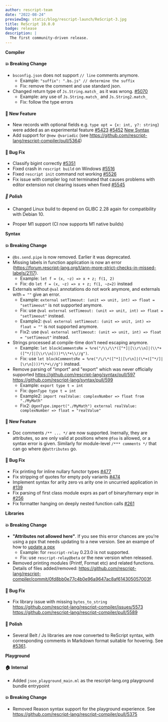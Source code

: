 ```yaml
---
author: rescript-team
date: "2022-08-24"
previewImg: static/blog/rescript-launch/ReScript-3.jpg
title: ReScript 10.0.0
badge: release
description: |
  The first community-driven release.
---
```


**Compiler**

#### :boom: Breaking Change

- `bsconfig.json` does not support `// line` comments anymore.
  - Example: `"suffix": ".bs.js" // determine the suffix`
  - Fix: remove the comment and use standard json.
- Changed return type of `Js.String.match_` as it was wrong. [#5070](https://github.com/rescript-lang/rescript-compiler/pull/5070)
  - Example: any use of `Js.String.match_` and `Js.String2.match_`
  - Fix: follow the type errors

#### :rocket: New Feature

- New records with optional fields e.g. `type opt = {x: int, y?: string}` were added as an experimental feature [#5423](https://github.com/rescript-lang/rescript-compiler/pull/5423) [#5452](https://github.com/rescript-lang/rescript-compiler/issues/5452) [New Syntax](https://github.com/rescript-lang/syntax/pull/589/files)
- Add support for `@new @variadic` (see https://github.com/rescript-lang/rescript-compiler/pull/5364)

#### :bug: Bug Fix

- Classify bigint correctly [#5351](https://github.com/rescript-lang/rescript-compiler/pull/5351)
- Fixed crash in `rescript build` on Windows [#5516](https://github.com/rescript-lang/rescript-compiler/pull/5516)
- Fixed `rescript init` command not working [#5526](https://github.com/rescript-lang/rescript-compiler/pull/5526)
- Fix issue with compiler log not terminated that causes problems with editor extension not clearing issues when fixed [#5545](https://github.com/rescript-lang/rescript-compiler/issues/5545)

##### :nail_care: Polish

- Changed Linux build to depend on GLIBC 2.28 again for compatibility with Debian 10.

- Proper M1 support (CI now supports M1 native builds)

**Syntax**

#### :boom: Breaking Change

- `@bs.send.pipe` is now removed. Earlier it was deprecated.
- Missing labels in function application is now an error (https://forum.rescript-lang.org/t/ann-more-strict-checks-in-missed-labels/2117).
  - Example: `let f = (x, ~z) => x + z; f(1, 2)`
  - Fix: do `let f = (x, ~z) => x + z; f(1, ~z=2)` instead
- Externals without `@val` annotations do not work anymore, and externals with `= ""` give an error.
  - Example: `external setTimeout: (unit => unit, int) => float = "setTimeout"` is not supported anymore.
  - Fix: use `@val external setTimeout: (unit => unit, int) => float = "setTimeout"` instead.
  - Example2: `@val external setTimeout: (unit => unit, int) => float = ""` is not supported anymore.
  - Fix2: use `@val external setTimeout: (unit => unit, int) => float = "setTimeout"` instead.
- Strings processed at compile-time don't need escaping anymore.
  - Example: `let blockCommentsRe = %re("/\\/\\*([^*]|[\\r\\n]|(\\*+([^*/]|[\\r\\n])))*\\*+\\//g")`.
  - Fix: use `let blockCommentsRe = %re("/\/\*([^*]|[\r\n]|(\*+([^*/]|[\r\n])))*\*+\//g")` instead.
- Remove parsing of "import" and "export" which was never officially supported https://github.com/rescript-lang/syntax/pull/597 https://github.com/rescript-lang/syntax/pull/599
  - Example: `export type t = int`
  - Fix: `@genType type t = int`
  - Example2: `import realValue: complexNumber => float from "./MyMath"`
  - Fix2: `@genType.import("./MyMath") external realValue: complexNumber => float = "realValue"`

#### :rocket: New Feature

- Doc comments `/** ... */` are now supported. Inernally, they are attributes, so are only valid at positions where `@foo` is allowed, or a syntax error is given. Similarly for module-level `/*** comments */` that can go where `@@attributes` go.

#### :bug: Bug Fix

- Fix printing for inline nullary functor types [#477](https://github.com/rescript-lang/syntax/pull/477)
- Fix stripping of quotes for empty poly variants [#474](https://github.com/rescript-lang/syntax/pull/474)
- Implement syntax for arity zero vs arity one in uncurried application in [#139](https://github.com/rescript-lang/syntax/pull/139)
- Fix parsing of first class module exprs as part of binary/ternary expr in [#256](https://github.com/rescript-lang/syntax/pull/256)
- Fix formatter hanging on deeply nested function calls [#261](https://github.com/rescript-lang/syntax/issues/261)

**Libraries**

#### :boom: Breaking Change

- **"Attributes not allowed here"**. If you see this error chances are you're using a ppx that needs updating to a new version.
  See an exampe of how to [update a ppx](https://github.com/zth/rescript-relay/pull/372)
  - Example: for `rescript-relay` 0.23.0 is not supported.
  - Fix: use `rescript-relay@beta` or the new version when released.
- Removed printing modules (Printf, Format etc) and related functions. Details of files added/removed: https://github.com/rescript-lang/rescript-compiler/commit/0fd8bb0e77c4b0e96a9647ac8af614305057003f.

#### :bug: Bug Fix

- Fix library issue with missing `bytes_to_string` https://github.com/rescript-lang/rescript-compiler/issues/5573 https://github.com/rescript-lang/rescript-compiler/pull/5589

#### :nail_care: Polish

- Several Belt / Js libraries are now converted to ReScript syntax, with corresponding comments in Markdown format suitable for hovering. See [#5361](https://github.com/rescript-lang/rescript-compiler/pull/5361).

**Playground**

#### :house: Internal

- Added `jsoo_playground_main.ml` as the rescript-lang.org playground bundle entrypoint

#### :boom: Breaking Change

- Removed Reason syntax support for the playground experience. See https://github.com/rescript-lang/rescript-compiler/pull/5375
